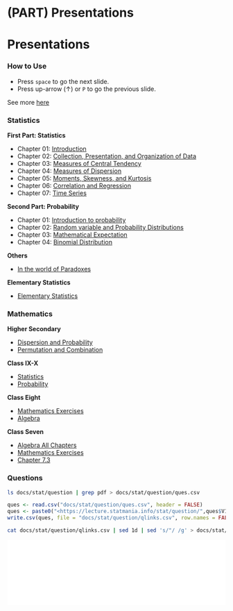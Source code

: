 # (PART) Presentations {-}

# Presentations {- #pres} 

### How to Use {- #how}

- Press `space` to go the next slide.
- Press up-arrow ($\uparrow$) or `P` to go the previous slide.

See more [here](https://defkey.com/reveal-js-shortcuts)

### Statistics {- #stat_pres}

**First Part: Statistics**

- Chapter 01: [Introduction](https://lecture.statmania.info/stat/ch1_xi_stat.html)
- Chapter 02: [Collection, Presentation, and Organization of Data](https://lecture.statmania.info/stat/ch2_xi_stat.html)
- Chapter 03: [Measures of Central Tendency](https://lecture.statmania.info/stat/ch3_xi_stat.html)
- Chapter 04: [Measures of Dispersion](https://lecture.statmania.info/stat/ch4_xi_stat_dispersion.html)
- Chapter 05: [Moments, Skewness, and Kurtosis](https://lecture.statmania.info/stat/ch5_xi_stat_moments_skewness_kurtosis.html)
- Chapter 06: [Correlation and Regression](https://lecture.statmania.info/stat/ch6_xi_statcorrelation_regression.html)
- Chapter 07: [Time Series](https://lecture.statmania.info/stat/ch7_xi_time_series.html)

**Second Part: Probability**

- Chapter 01: [Introduction to probability](https://lecture.statmania.info/stat/prob_ch1_intro.html#/)
- Chapter 02: [Random variable and Probability Distributions](stat/prob_ch2_random_variable.html)
- Chapter 03: [Mathematical Expectation](stat/prob_ch3_expectation.html)
- Chapter 04: [Binomial Distribution](stat/prob_ch4_binomial_dist.html)


**Others**

- [In the world of Paradoxes](stat/paradoxes.html)

**Elementary Statistics**

- [Elementary Statistics](https://lecture.statmania.info/math/stat_preliminaries.html)

### Mathematics {- #math}

**Higher Secondary**
 
- [Dispersion and Probability](https://lecture.statmania.info/math/xi_math_probability.html)
- [Permutation and Combination](https://lecture.statmania.info/math/xi_math_perm_comb.html)

**Class IX-X**

- [Statistics](https://lecture.statmania.info/math/x_stat.html)
- [Probability](https://lecture.statmania.info/math/x_prob.html)

**Class Eight**

- [Mathematics Exercises](https://lecture.statmania.info/math/viii_math_exercise.html)
- [Algebra](https://lecture.statmania.info/math/viii_math_algebra.html)

**Class Seven**

- [Algebra All Chapters](https://lecture.statmania.info/math/vii_math_algebra.html)
- [Mathematics Exercises](https://lecture.statmania.info/math/vii_math_exercise.html)
- [Chapter 7.3](https://lecture.statmania.info/math/vii_math_7.3.html)

### Questions {-}

```{bash, echo =  FALSE}
ls docs/stat/question | grep pdf > docs/stat/question/ques.csv
```

```{r, echo=FALSE}
ques <- read.csv("docs/stat/question/ques.csv", header = FALSE)
ques <- paste0("<https://lecture.statmania.info/stat/question/",ques$V1,">")
write.csv(ques, file = "docs/stat/question/qlinks.csv", row.names = FALSE)
```

```{bash, echo =  FALSE, comment=NA}
cat docs/stat/question/qlinks.csv | sed 1d | sed 's/"/ /g' > docs/stat/question/q.md
```

<iframe width="100%" frameborder="0" src="stat/question/q.md"></iframe>
